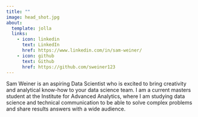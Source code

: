 ```yaml
---
title: ""
image: head_shot.jpg
about:
  template: jolla
  links:
    - icon: linkedin
      text: LinkedIn
      href: https://www.linkedin.com/in/sam-weiner/
    - icon: github
      text: Github
      href: https://github.com/sweiner123
---
```


Sam Weiner is an aspiring Data Scientist who is excited to bring creativity and analytical know-how to your data science team. I am a current masters student at the Institute for Advanced Analytics, where I am studying data science and technical communication to be able to solve complex problems and share results answers with a wide audience.
